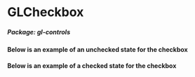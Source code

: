
<Meta title="GLCheckbox" component={GLCheckbox}/>

# GLCheckbox

##### Package: gl-controls

<ArgsTable of={GLCheckbox} title="Inputs"/>

#### Below is an example of an unchecked state for the checkbox

<Canvas>
  <Story name="Unchecked">
      <GLCheckbox name="unchecked" label="Unchecked" checked={false}/>
  </Story>
</Canvas>

#### Below is an example of a checked state for the checkbox

<Canvas>
  <Story name="Checked">
      <GLCheckbox name="checked" label="I'm Checked" checked={true}/>
  </Story>
</Canvas>